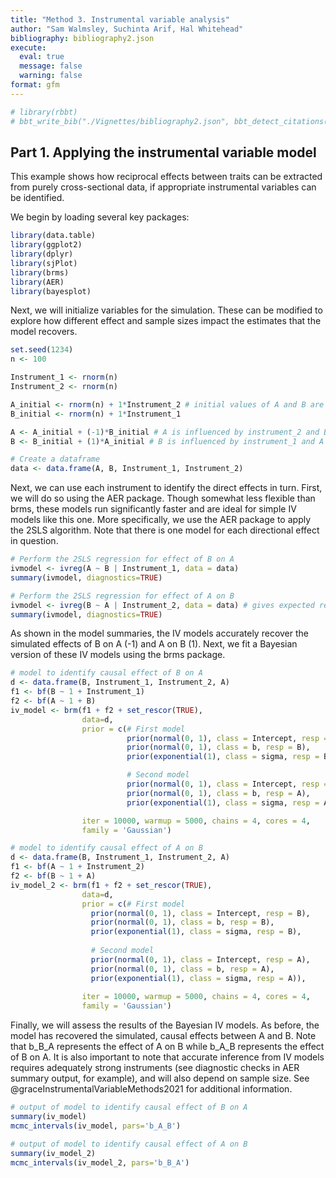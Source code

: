 ```yaml
---
title: "Method 3. Instrumental variable analysis"
author: "Sam Walmsley, Suchinta Arif, Hal Whitehead"
bibliography: bibliography2.json
execute:
  eval: true
  message: false
  warning: false
format: gfm
---
```


```r
# library(rbbt)
# bbt_write_bib("./Vignettes/bibliography2.json", bbt_detect_citations("./Vignettes/Vignette-InstrumentalVariables.qmd"), overwrite = TRUE)
```

## Part 1. Applying the instrumental variable model

This example shows how reciprocal effects between traits can be extracted from purely cross-sectional data, if appropriate instrumental variables can be identified.

We begin by loading several key packages:

```r
library(data.table)
library(ggplot2)
library(dplyr)
library(sjPlot)
library(brms)
library(AER)
library(bayesplot)
```

Next, we will initialize variables for the simulation. These can be modified to explore how different effect and sample sizes impact the estimates that the model recovers.

```r
set.seed(1234)
n <- 100

Instrument_1 <- rnorm(n)
Instrument_2 <- rnorm(n)

A_initial <- rnorm(n) + 1*Instrument_2 # initial values of A and B are influenced by their respective instruments
B_initial <- rnorm(n) + 1*Instrument_1

A <- A_initial + (-1)*B_initial # A is influenced by instrument_2 and B 
B <- B_initial + (1)*A_initial # B is influenced by instrument_1 and A

# Create a dataframe
data <- data.frame(A, B, Instrument_1, Instrument_2)
```

Next, we can use each instrument to identify the direct effects in turn. First, we will do so using the AER package. Though somewhat less flexible than brms, these models run significantly faster and are ideal for simple IV models like this one. More specifically, we use the AER package to apply the 2SLS algorithm. Note that there is one model for each directional effect in question.

```r
# Perform the 2SLS regression for effect of B on A
ivmodel <- ivreg(A ~ B | Instrument_1, data = data)
summary(ivmodel, diagnostics=TRUE)
```

```r
# Perform the 2SLS regression for effect of A on B
ivmodel <- ivreg(B ~ A | Instrument_2, data = data) # gives expected result for A_initial, not A
summary(ivmodel, diagnostics=TRUE)
```

As shown in the model summaries, the IV models accurately recover the simulated effects of B on A (-1) and A on B (1). Next, we fit a Bayesian version of these IV models using the brms package.

```r

# model to identify causal effect of B on A
d <- data.frame(B, Instrument_1, Instrument_2, A)
f1 <- bf(B ~ 1 + Instrument_1)
f2 <- bf(A ~ 1 + B)
iv_model <- brm(f1 + f2 + set_rescor(TRUE),
                data=d, 
                prior = c(# First model
                          prior(normal(0, 1), class = Intercept, resp = B),
                          prior(normal(0, 1), class = b, resp = B),
                          prior(exponential(1), class = sigma, resp = B),

                          # Second model
                          prior(normal(0, 1), class = Intercept, resp = A),
                          prior(normal(0, 1), class = b, resp = A),
                          prior(exponential(1), class = sigma, resp = A)),

                iter = 10000, warmup = 5000, chains = 4, cores = 4,
                family = 'Gaussian')

# model to identify causal effect of A on B
d <- data.frame(B, Instrument_1, Instrument_2, A)
f1 <- bf(A ~ 1 + Instrument_2)
f2 <- bf(B ~ 1 + A)
iv_model_2 <- brm(f1 + f2 + set_rescor(TRUE),
                data=d, 
                prior = c(# First model
                  prior(normal(0, 1), class = Intercept, resp = B),
                  prior(normal(0, 1), class = b, resp = B),
                  prior(exponential(1), class = sigma, resp = B),
                  
                  # Second model
                  prior(normal(0, 1), class = Intercept, resp = A),
                  prior(normal(0, 1), class = b, resp = A),
                  prior(exponential(1), class = sigma, resp = A)),
                  
                iter = 10000, warmup = 5000, chains = 4, cores = 4,
                family = 'Gaussian')
```

Finally, we will assess the results of the Bayesian IV models. As before, the model has recovered the simulated, causal effects between A and B. Note that b_B_A represents the effect of A on B while b_A_B represents the effect of B on A. It is also important to note that accurate inference from IV models requires adequately strong instruments (see diagnostic checks in AER summary output, for example), and will also depend on sample size. See @graceInstrumentalVariableMethods2021 for additional information.

```r
# output of model to identify causal effect of B on A
summary(iv_model)
mcmc_intervals(iv_model, pars='b_A_B')
```

```r
# output of model to identify causal effect of A on B
summary(iv_model_2)
mcmc_intervals(iv_model_2, pars='b_B_A')
```
